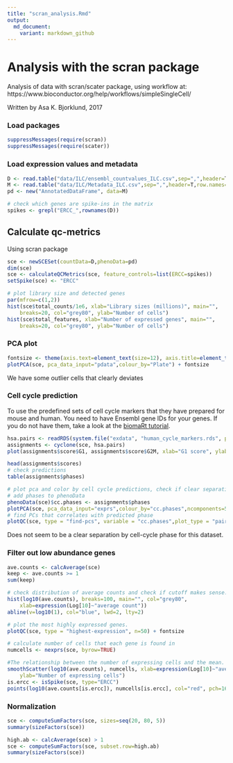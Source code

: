 ```yaml
---
title: "scran_analysis.Rmd"
output:
  md_document:
    variant: markdown_github
---
```


# Analysis with the scran package

Analysis of data with scran/scater package, using workflow at:
https://www.bioconductor.org/help/workflows/simpleSingleCell/

Written by Asa K. Bjorklund, 2017

### Load packages
```r
suppressMessages(require(scran))
suppressMessages(require(scater))
```

### Load expression values and metadata

```r
D <- read.table("data/ILC/ensembl_countvalues_ILC.csv",sep=",",header=T,row.names=1)
M <- read.table("data/ILC/Metadata_ILC.csv",sep=",",header=T,row.names=1)
pd <- new("AnnotatedDataFrame", data=M)

# check which genes are spike-ins in the matrix
spikes <- grepl("ERCC_",rownames(D))

```

## Calculate qc-metrics

Using scran package

```r
sce <- newSCESet(countData=D,phenoData=pd)
dim(sce)
sce <- calculateQCMetrics(sce, feature_controls=list(ERCC=spikes))
setSpike(sce) <- "ERCC"

# plot library size and detected genes
par(mfrow=c(1,2))
hist(sce$total_counts/1e6, xlab="Library sizes (millions)", main="", 
    breaks=20, col="grey80", ylab="Number of cells")
hist(sce$total_features, xlab="Number of expressed genes", main="", 
    breaks=20, col="grey80", ylab="Number of cells")

```

### PCA plot

```r
fontsize <- theme(axis.text=element_text(size=12), axis.title=element_text(size=16))
plotPCA(sce, pca_data_input="pdata",colour_by="Plate") + fontsize

```
We have some outlier cells that clearly deviates

### Cell cycle prediction 

To use the predefined sets of cell cycle markers that they have prepared for mouse and human. You need to have Ensembl gene IDs for your genes. If you do not have them, take a look at the [biomaRt tutorial](biomaRt.md).

```r

hsa.pairs <- readRDS(system.file("exdata", "human_cycle_markers.rds", package="scran"))
assignments <- cyclone(sce, hsa.pairs)
plot(assignments$score$G1, assignments$score$G2M, xlab="G1 score", ylab="G2/M score", pch=16)

head(assignments$scores)
# check predictions
table(assignments$phases)

# plot pca and color by cell cycle predictions, check if clear separation by CC
# add phases to phenoData
phenoData(sce)$cc.phases <- assignments$phases
plotPCA(sce, pca_data_input="exprs",colour_by="cc.phases",ncomponents=5) + fontsize
# find PCs that correlates with predicted phase
plotQC(sce, type = "find-pcs", variable = "cc.phases",plot_type = "pairs-pcs") + fontsize
```

Does not seem to be a clear separation by cell-cycle phase for this dataset.

### Filter out low abundance genes

```r
ave.counts <- calcAverage(sce)
keep <- ave.counts >= 1
sum(keep)

# check distribution of average counts and check if cutoff makes sense.
hist(log10(ave.counts), breaks=100, main="", col="grey80",
    xlab=expression(Log[10]~"average count"))
abline(v=log10(1), col="blue", lwd=2, lty=2)

# plot the most highly expressed genes.
plotQC(sce, type = "highest-expression", n=50) + fontsize

# calculate number of cells that each gene is found in
numcells <- nexprs(sce, byrow=TRUE)

#The relationship between the number of expressing cells and the mean. The two statistics tend to be well-correlated so filtering on either should give roughly similar results.
smoothScatter(log10(ave.counts), numcells, xlab=expression(Log[10]~"average count"), 
    ylab="Number of expressing cells")
is.ercc <- isSpike(sce, type="ERCC")
points(log10(ave.counts[is.ercc]), numcells[is.ercc], col="red", pch=16, cex=0.5)


```

### Normalization 

```r
sce <- computeSumFactors(sce, sizes=seq(20, 80, 5))
summary(sizeFactors(sce))

high.ab <- calcAverage(sce) > 1
sce <- computeSumFactors(sce, subset.row=high.ab)
summary(sizeFactors(sce))
```

